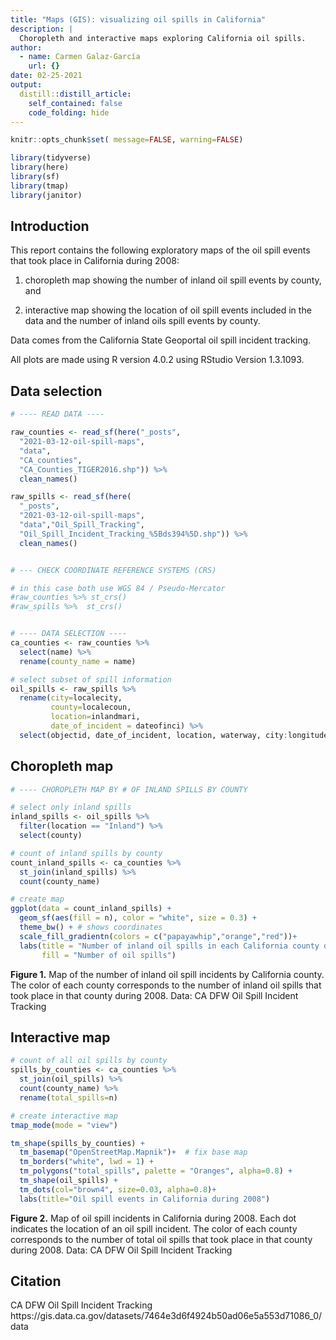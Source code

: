 ```yaml
---
title: "Maps (GIS): visualizing oil spills in California"
description: |
  Choropleth and interactive maps exploring California oil spills.
author:
  - name: Carmen Galaz-García
    url: {}
date: 02-25-2021
output:
  distill::distill_article:
    self_contained: false
    code_folding: hide
---
```



```r
knitr::opts_chunk$set( message=FALSE, warning=FALSE)

library(tidyverse)
library(here)
library(sf)
library(tmap)
library(janitor)
```

## Introduction

This report contains the following exploratory maps of the oil spill events that took place in California during 2008:

(1) choropleth map showing the number of inland oil spill events by county, and

(2) interactive map showing the location of oil spill events included in the data and the number of inland oils spill events by county.

Data comes from the California State Geoportal oil spill incident tracking.



All plots are made using R version 4.0.2 using RStudio Version 1.3.1093.

## Data selection
```r
# ---- READ DATA ----

raw_counties <- read_sf(here("_posts",
  "2021-03-12-oil-spill-maps",
  "data",
  "CA_counties",
  "CA_Counties_TIGER2016.shp")) %>% 
  clean_names()

raw_spills <- read_sf(here(
  "_posts",
  "2021-03-12-oil-spill-maps",
  "data","Oil_Spill_Tracking",
  "Oil_Spill_Incident_Tracking_%5Bds394%5D.shp")) %>% 
  clean_names()


# --- CHECK COORDINATE REFERENCE SYSTEMS (CRS)

# in this case both use WGS 84 / Pseudo-Mercator 
#raw_counties %>% st_crs()  
#raw_spills %>%  st_crs()


# ---- DATA SELECTION ----
ca_counties <- raw_counties %>% 
  select(name) %>% 
  rename(county_name = name)

# select subset of spill information
oil_spills <- raw_spills %>% 
  rename(city=localecity, 
         county=localecoun,
         location=inlandmari,
         date_of_incident = dateofinci) %>% 
  select(objectid, date_of_incident, location, waterway, city:longitude)
```

## Choropleth map

```r
# ---- CHOROPLETH MAP BY # OF INLAND SPILLS BY COUNTY

# select only inland spills
inland_spills <- oil_spills %>% 
  filter(location == "Inland") %>% 
  select(county)

# count of inland spills by county
count_inland_spills <- ca_counties %>% 
  st_join(inland_spills) %>% 
  count(county_name) 

# create map
ggplot(data = count_inland_spills) +
  geom_sf(aes(fill = n), color = "white", size = 0.3) +
  theme_bw() + # shows coordinates
  scale_fill_gradientn(colors = c("papayawhip","orange","red"))+
  labs(title = "Number of inland oil spills in each California county during 2008",
       fill = "Number of oil spills")
```

**Figure 1.** Map of the number of inland oil spill incidents by California county. The color of each county corresponds to the number of inland oil spills that took place in that county during 2008. Data: CA DFW Oil Spill Incident Tracking

## Interactive map

```r

# count of all oil spills by county
spills_by_counties <- ca_counties %>% 
  st_join(oil_spills) %>% 
  count(county_name) %>% 
  rename(total_spills=n)

# create interactive map
tmap_mode(mode = "view")

tm_shape(spills_by_counties) +
  tm_basemap("OpenStreetMap.Mapnik")+  # fix base map
  tm_borders("white", lwd = 1) +
  tm_polygons("total_spills", palette = "Oranges", alpha=0.8) +
  tm_shape(oil_spills) +
  tm_dots(col="brown4", size=0.03, alpha=0.8)+
  labs(title="Oil spill events in California during 2008")
```

**Figure 2.** Map of oil spill incidents in California during 2008. 
Each dot indicates the location of an oil spill incident. 
The color of each county corresponds to the number of total oil spills that took place in that county during 2008. Data: CA DFW Oil Spill Incident Tracking


## Citation

CA DFW Oil Spill Incident Tracking
https://gis.data.ca.gov/datasets/7464e3d6f4924b50ad06e5a553d71086_0/data